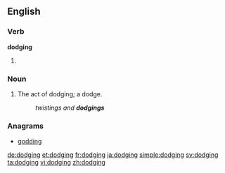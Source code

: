 ==English==

===Verb===
'''dodging'''

# {{present participle of|dodge}}

===Noun===
{{en-noun}}

# The act of dodging; a dodge.
#: ''twistings and '''dodgings'''''

===Anagrams===
* [[godding#English|godding]]

[[de:dodging]]
[[et:dodging]]
[[fr:dodging]]
[[ja:dodging]]
[[simple:dodging]]
[[sv:dodging]]
[[ta:dodging]]
[[vi:dodging]]
[[zh:dodging]]